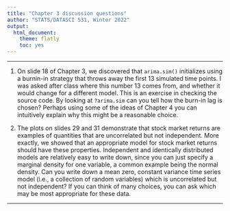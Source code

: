 ```yaml
---
title: "Chapter 3 discussion questions"
author: "STATS/DATASCI 531, Winter 2022"
output:
  html_document:
    theme: flatly
    toc: yes
---
```


\newcommand\prob{\mathbb{P}}
\newcommand\E{\mathbb{E}}
\newcommand\var{\mathrm{Var}}
\newcommand\cov{\mathrm{Cov}}

-----------

1. On slide 18 of Chapter 3, we discovered that `arima.sim()` initializes using a burnin-in strategy that throws away the first 13 simulated time points. I was asked after class where this number 13 comes from, and whether it would change for a different model. This is an exercise in checking the source code. By looking at `?arima.sim` can you tell how the burn-in lag is chosen? Perhaps using some of the ideas of Chapter 4 you can intuitively explain why this might be a reasonable choice.


2. The plots on slides 29 and 31 demonstrate that stock market returns are examples of quantities that are uncorrelated but not independent. More exactly, we showed that an appropriate model for stock market returns should have these properties. Independent and identically distributed models are relatively easy to write down, since you can just specify a marginal density for one variable, a common example being the normal density. Can you write down a mean zero, constant variance time series model (i.e., a collection of random variables) which is uncorrelated but not independent? If you can think of many choices, you can ask which may be most appropriate for these data.



---------------

